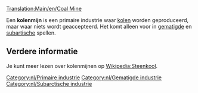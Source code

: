 [[Translation:Main/en/Coal Mine]]{{en/-}}
{{Template:Industrieën/Nl
|image=Coalmine.png
|name=Kolenmijn
|climates=[[Main/en/Klimaat/Nl#Gematigd|Gematigd]], [[Main/en/Klimaat/Nl#Subarctisch|Subarctisch]].
|accepts=Niets
|produces=[[Main/nl/Kolen|Kolen]]
}}

Een '''kolenmijn''' is een primaire industrie waar [[Main/nl/kolen|kolen]] worden geproduceerd, maar waar niets wordt geaccepteerd. Het komt alleen voor in [[Main/nl/Klimaat|gematigde]] en [[Main/nl/Klimaat|subartische]] spellen.

== Verdere informatie ==
Je kunt meer lezen over kolenmijnen op [http://nl.wikipedia.org/wiki/Steenkool Wikipedia:Steenkool].


{{nl/Navbox Industrieën}}
[[Category:nl/Primaire industrie]]
[[Category:nl/Gematigde industrie]]
[[Category:nl/Subarctische industrie]]